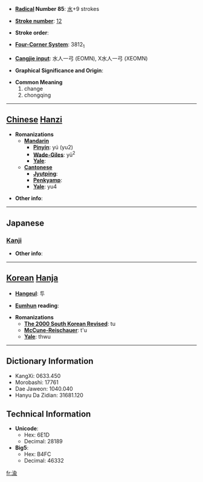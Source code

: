 * '''[[Wiktionary:Chinese radical index| Radical]] Number 85''': [[Wiktionary:Chinese radical index 水|水]]+9 strokes

* '''[[Wiktionary:Chinese total strokes index|Stroke number]]''': [[Wiktionary:Chinese total strokes index 12|12]]

* '''Stroke order''': 

* '''[[Wiktionary:Chinese four corner index|Four-Corner System]]''': 3812<sub>1</sub>

* '''[[Wiktionary:Chinese Cangjie index|Cangjie input]]''': 水人一弓 (EOMN), X水人一弓 (XEOMN)

* '''Graphical Significance and Origin''': 

* '''Common Meaning'''
*#change
*# chongqing


----

== [[Chinese]] [[Hanzi]] ==

* '''Romanizations'''
** '''[[Mandarin]]'''
*** '''[[Pinyin]]''': yú (yu2)
*** '''[[Wade-Giles]]''': yü<sup>2</sup>
*** '''[[Yale]]''': 
** '''[[Cantonese]]'''
*** '''[[Jyutping]]''':
*** '''[[Penkyamp]]''': 
*** '''[[Yale]]''': yu4

* '''Other info''': 

----

==Japanese==
===[[Kanji]]===
{{kanji|on readings=[[ゆ]] (yu)|kun readings=[[かわる]] (kawaru)}}

* '''Other info''':  

----

== [[Korean]] [[Hanja]] ==

* '''[[Hangeul]]''': 투

* '''[[Eumhun]] reading''': 

* '''Romanizations'''
** '''[[The 2000 South Korean Revised Romanization|The 2000 South Korean Revised]]''': tu
** '''[[McCune-Reischauer]]''': t'u
** '''[[Yale]]''': thwu

----

== Dictionary Information ==

* KangXi: 0633.450
* Morobashi: 17761
* Dae Jaweon: 1040.040
* Hanyu Da Zidian: 31681.120

== Technical Information ==

* '''Unicode''':
** Hex: 6E1D
** Decimal: 28189
* '''Big5''':
** Hex: B4FC
** Decimal: 46332

[[fr:渝]]